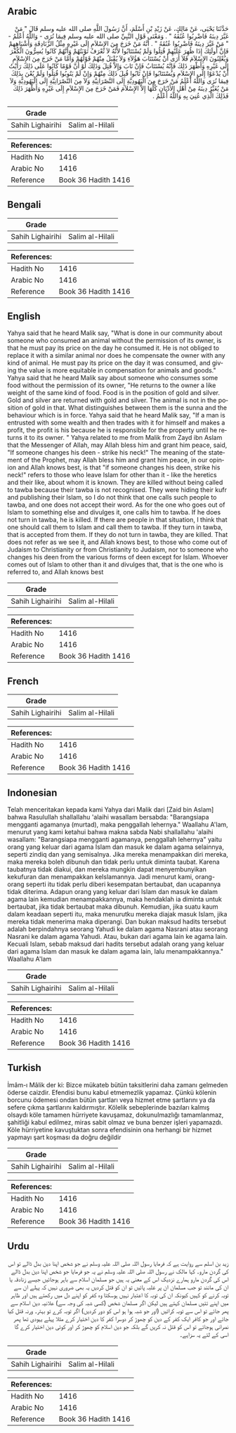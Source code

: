 ## Arabic


<div dir="rtl" lang="ar" style={{fontSize:'larger',backgroundColor:'#f8f9fa',padding:20}}>
حَدَّثَنَا يَحْيَى، عَنْ مَالِكٍ، عَنْ زَيْدِ بْنِ أَسْلَمَ، أَنَّ رَسُولَ اللَّهِ صلى الله عليه وسلم قَالَ ‏"‏ مَنْ غَيَّرَ دِينَهُ فَاضْرِبُوا عُنُقَهُ ‏"‏ ‏.‏ وَمَعْنَى قَوْلِ النَّبِيِّ صلى الله عليه وسلم فِيمَا نُرَى - وَاللَّهُ أَعْلَمُ - ‏"‏ مَنْ غَيَّرَ دِينَهُ فَاضْرِبُوا عُنُقَهُ ‏"‏ ‏.‏ أَنَّهُ مَنْ خَرَجَ مِنَ الإِسْلاَمِ إِلَى غَيْرِهِ مِثْلُ الزَّنَادِقَةِ وَأَشْبَاهِهِمْ فَإِنَّ أُولَئِكَ إِذَا ظُهِرَ عَلَيْهِمْ قُتِلُوا وَلَمْ يُسْتَتَابُوا لأَنَّهُ لاَ تُعْرَفُ تَوْبَتُهُمْ وَأَنَّهُمْ كَانُوا يُسِرُّونَ الْكُفْرَ وَيُعْلِنُونَ الإِسْلاَمَ فَلاَ أَرَى أَنْ يُسْتَتَابَ هَؤُلاَءِ وَلاَ يُقْبَلُ مِنْهُمْ قَوْلُهُمْ وَأَمَّا مَنْ خَرَجَ مِنَ الإِسْلاَمِ إِلَى غَيْرِهِ وَأَظْهَرَ ذَلِكَ فَإِنَّهُ يُسْتَتَابُ فَإِنْ تَابَ وَإِلاَّ قُتِلَ وَذَلِكَ لَوْ أَنَّ قَوْمًا كَانُوا عَلَى ذَلِكَ رَأَيْتُ أَنْ يُدْعَوْا إِلَى الإِسْلاَمِ وَيُسْتَتَابُوا فَإِنْ تَابُوا قُبِلَ ذَلِكَ مِنْهُمْ وَإِنْ لَمْ يَتُوبُوا قُتِلُوا وَلَمْ يُعْنَ بِذَلِكَ فِيمَا نُرَى وَاللَّهُ أَعْلَمُ مَنْ خَرَجَ مِنَ الْيَهُودِيَّةِ إِلَى النَّصْرَانِيَّةِ وَلاَ مِنَ النَّصْرَانِيَّةِ إِلَى الْيَهُودِيَّةِ وَلاَ مَنْ يُغَيِّرُ دِينَهُ مِنْ أَهْلِ الأَدْيَانِ كُلِّهَا إِلاَّ الإِسْلاَمَ فَمَنْ خَرَجَ مِنَ الإِسْلاَمِ إِلَى غَيْرِهِ وَأَظْهَرَ ذَلِكَ فَذَلِكَ الَّذِي عُنِيَ بِهِ وَاللَّهُ أَعْلَمُ ‏.‏
</div>
<div style={{backgroundColor:'#f8f9fa',padding:20, marginBottom: 10}}><table> <thead> <tr> <th>Grade</th> <th></th> </tr> </thead> <tbody> <tr><td>Sahih Lighairihi</td><td>Salim al-Hilali</td></tr></tbody></table><table> <thead> <tr> <th>References:</th> <th></th> </tr> </thead> <tbody><tr><td>Hadith No</td><td>1416</td></tr><tr><td>Arabic No</td><td>1416</td></tr><tr><td>Reference</td><td>Book 36 Hadith 1416</td></tr></tbody></table></div>

## Bengali


<div dir="ltr" lang="bn" style={{fontSize:'larger',backgroundColor:'#f8f9fa',padding:20}}>

</div>
<div style={{backgroundColor:'#f8f9fa',padding:20, marginBottom: 10}}><table> <thead> <tr> <th>Grade</th> <th></th> </tr> </thead> <tbody> <tr><td>Sahih Lighairihi</td><td>Salim al-Hilali</td></tr></tbody></table><table> <thead> <tr> <th>References:</th> <th></th> </tr> </thead> <tbody><tr><td>Hadith No</td><td>1416</td></tr><tr><td>Arabic No</td><td>1416</td></tr><tr><td>Reference</td><td>Book 36 Hadith 1416</td></tr></tbody></table></div>

## English


<div dir="ltr" lang="en" style={{fontSize:'larger',backgroundColor:'#f8f9fa',padding:20}}>
Yahya said that he heard Malik say, "What is done in our community about someone who consumed an animal without the permission of its owner, is that he must pay its price on the day he consumed it. He is not obliged to replace it with a similar animal nor does he compensate the owner with any kind of animal. He must pay its price on the day it was consumed, and giving the value is more equitable in compensation for animals and goods." Yahya said that he heard Malik say about someone who consumes some food without the permission of its owner, "He returns to the owner a like weight of the same kind of food. Food is in the position of gold and silver. Gold and silver are returned with gold and silver. The animal is not in the position of gold in that. What distinguishes between them is the sunna and the behaviour which is in force. Yahya said that he heard Malik say, "If a man is entrusted with some wealth and then trades with it for himself and makes a profit, the profit is his because he is responsible for the property until he returns it to its owner. " Yahya related to me from Malik from Zayd ibn Aslam that the Messenger of Allah, may Allah bless him and grant him peace, said, "If someone changes his deen - strike his neck!" The meaning of the statement of the Prophet, may Allah bless him and grant him peace, in our opinion and Allah knows best, is that "if someone changes his deen, strike his neck!" refers to those who leave Islam for other than it - like the heretics and their like, about whom it is known. They are killed without being called to tawba because their tawba is not recognised. They were hiding their kufr and publishing their Islam, so I do not think that one calls such people to tawba, and one does not accept their word. As for the one who goes out of Islam to something else and divulges it, one calls him to tawba. If he does not turn in tawba, he is killed. If there are people in that situation, I think that one should call them to Islam and call them to tawba. If they turn in tawba, that is accepted from them. If they do not turn in tawba, they are killed. That does not refer as we see it, and Allah knows best, to those who come out of Judaism to Christianity or from Christianity to Judaism, nor to someone who changes his deen from the various forms of deen except for Islam. Whoever comes out of Islam to other than it and divulges that, that is the one who is referred to, and Allah knows best
</div>
<div style={{backgroundColor:'#f8f9fa',padding:20, marginBottom: 10}}><table> <thead> <tr> <th>Grade</th> <th></th> </tr> </thead> <tbody> <tr><td>Sahih Lighairihi</td><td>Salim al-Hilali</td></tr></tbody></table><table> <thead> <tr> <th>References:</th> <th></th> </tr> </thead> <tbody><tr><td>Hadith No</td><td>1416</td></tr><tr><td>Arabic No</td><td>1416</td></tr><tr><td>Reference</td><td>Book 36 Hadith 1416</td></tr></tbody></table></div>

## French


<div dir="ltr" lang="fr" style={{fontSize:'larger',backgroundColor:'#f8f9fa',padding:20}}>

</div>
<div style={{backgroundColor:'#f8f9fa',padding:20, marginBottom: 10}}><table> <thead> <tr> <th>Grade</th> <th></th> </tr> </thead> <tbody> <tr><td>Sahih Lighairihi</td><td>Salim al-Hilali</td></tr></tbody></table><table> <thead> <tr> <th>References:</th> <th></th> </tr> </thead> <tbody><tr><td>Hadith No</td><td>1416</td></tr><tr><td>Arabic No</td><td>1416</td></tr><tr><td>Reference</td><td>Book 36 Hadith 1416</td></tr></tbody></table></div>

## Indonesian


<div dir="ltr" lang="id" style={{fontSize:'larger',backgroundColor:'#f8f9fa',padding:20}}>
Telah menceritakan kepada kami Yahya dari Malik dari [Zaid bin Aslam] bahwa Rasulullah shallallahu 'alaihi wasallam bersabda: "Barangsiapa mengganti agamanya (murtad), maka penggallah lehernya." Waallahu A'lam, menurut yang kami ketahui bahwa makna sabda Nabi shallallahu 'alaihi wasallam: "Barangsiapa mengganti agamanya, penggallah lehernya" yaitu orang yang keluar dari agama Islam dan masuk ke dalam agama selainnya, seperti zindiq dan yang semisalnya. Jika mereka menampakkan diri mereka, maka mereka boleh dibunuh dan tidak perlu untuk diminta taubat. Karena taubatnya tidak diakui, dan mereka mungkin dapat menyembunyikan kekufuran dan menampakkan keIslamannya. Jadi menurut kami, orang-orang seperti itu tidak perlu diberi kesempatan bertaubat, dan ucapannya tidak diterima. Adapun orang yang keluar dari Islam dan masuk ke dalam agama lain kemudian menampakkannya, maka hendaklah ia diminta untuk bertaubat, jika tidak bertaubat maka dibunuh. Kemudian, jika suatu kaum dalam keadaan seperti itu, maka menurutku mereka diajak masuk Islam, jika mereka tidak menerima maka diperangi. Dan bukan maksud hadits tersebut adalah berpindahnya seorang Yahudi ke dalam agama Nasrani atau seorang Nasrani ke dalam agama Yahudi. Atau, bukan dari agama lain ke agama lain. Kecuali Islam, sebab maksud dari hadits tersebut adalah orang yang keluar dari agama Islam dan masuk ke dalam agama lain, lalu menampakkannya." Waallahu A'lam
</div>
<div style={{backgroundColor:'#f8f9fa',padding:20, marginBottom: 10}}><table> <thead> <tr> <th>Grade</th> <th></th> </tr> </thead> <tbody> <tr><td>Sahih Lighairihi</td><td>Salim al-Hilali</td></tr></tbody></table><table> <thead> <tr> <th>References:</th> <th></th> </tr> </thead> <tbody><tr><td>Hadith No</td><td>1416</td></tr><tr><td>Arabic No</td><td>1416</td></tr><tr><td>Reference</td><td>Book 36 Hadith 1416</td></tr></tbody></table></div>

## Turkish


<div dir="ltr" lang="tr" style={{fontSize:'larger',backgroundColor:'#f8f9fa',padding:20}}>
İmâm-ı Mâlik der ki: Bizce mükateb bütün taksitlerini daha zamanı gelmeden öderse caizdir. Efendisi bunu kabul etmemezlik yapamaz. Çünkü kölenin borcunu ödemesi ondan bütün şartları veya hizmet etme şartlarını ya da sefere çıkma şartlarını kaldırmıştır. Kölelik sebeplerinde bazıları kalmış olsaydı köle tamamen hürriyete kavuşamaz, dokunulmazlığı tamamlanmaz, şahitliği kabul edilmez, miras sabit olmaz ve buna benzer işleri yapamazdı. Köle hürriyetine kavuştuktan sonra efendisinin ona herhangi bir hizmet yapmayı şart koşması da doğru değildir
</div>
<div style={{backgroundColor:'#f8f9fa',padding:20, marginBottom: 10}}><table> <thead> <tr> <th>Grade</th> <th></th> </tr> </thead> <tbody> <tr><td>Sahih Lighairihi</td><td>Salim al-Hilali</td></tr></tbody></table><table> <thead> <tr> <th>References:</th> <th></th> </tr> </thead> <tbody><tr><td>Hadith No</td><td>1416</td></tr><tr><td>Arabic No</td><td>1416</td></tr><tr><td>Reference</td><td>Book 36 Hadith 1416</td></tr></tbody></table></div>

## Urdu


<div dir="rtl" lang="ur" style={{fontSize:'larger',backgroundColor:'#f8f9fa',padding:20}}>
زید بن اسلم سے روایت ہے کہ فرمایا رسول اللہ صلی اللہ علیہ وسلم نے جو شخص اپنا دین بدل ڈالے تو اس کی گردن مارو۔ کہا مالک نے رسول اللہ صلی اللہ علیہ وسلم نے یہ جو فرمایا جو شخص اپنا دین بدل ڈالے اس کی گردن مارو ہمارے نزدیک اس کے معنی یہ ہیں جو مسلمان اسلام سے باہر ہوجائیں جیسے زنادقہ یا ان کی مانند تو جب مسلمان ان پر غلبہ پائیں تو ان کو قتل کردیں یہ بھی ضروری نہیں کہ پہلے ان سے توبہ کرنے کو کہیں کیونکہ ان کی توبہ کا اعتبار نہیں ہوسکتا وہ کفر کو اپنے دل میں رکھتے ہیں اور ظاہر میں اپنے تئیں مسلمان کہتے ہیں لیکن اگر مسلمان شخص (کسی شبہ کی وجہ سے) علانیہ دین اسلام سے پھر جائے تو اس سے توبہ کرائیں (اور جو شبہ ہوا ہو اس کو دور کردیں) اگر توبہ کرے تو بہتر۔ ورنہ قتل کیا جائے اور جو کافر ایک کفر کے دین کو چھوڑ کر دوسرا کفر کا دین اختیار کرے مثلا پہلے یہودی تھا پھر نصرانی ہوجائے تو اس کو قتل نہ کریں گے بلکہ جو دین اسلام کو چھوڑ کر اور کوئی دین اختیار کرے گا اسی کے لئے یہ سزاہے۔
</div>
<div style={{backgroundColor:'#f8f9fa',padding:20, marginBottom: 10}}><table> <thead> <tr> <th>Grade</th> <th></th> </tr> </thead> <tbody> <tr><td>Sahih Lighairihi</td><td>Salim al-Hilali</td></tr></tbody></table><table> <thead> <tr> <th>References:</th> <th></th> </tr> </thead> <tbody><tr><td>Hadith No</td><td>1416</td></tr><tr><td>Arabic No</td><td>1416</td></tr><tr><td>Reference</td><td>Book 36 Hadith 1416</td></tr></tbody></table></div>